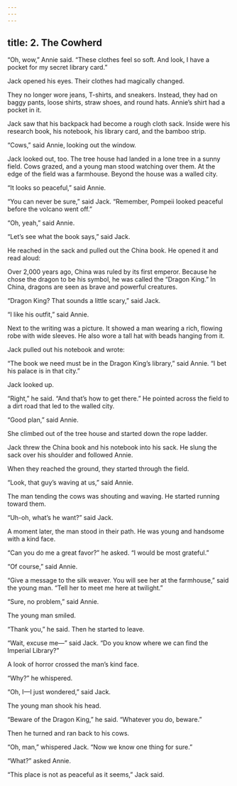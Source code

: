 ```yaml
---
---
---
```

title: 2. The Cowherd
---



“Oh, wow,” Annie said. “These clothes feel so soft. And look, I have a pocket for my secret library card.”

Jack opened his eyes. Their clothes had magically changed.

They no longer wore jeans, T-shirts, and sneakers. Instead, they had on baggy pants, loose shirts, straw shoes, and round hats. Annie’s shirt had a pocket in it.

Jack saw that his backpack had become a rough cloth sack. Inside were his research book, his notebook, his library card, and the bamboo strip.

“Cows,” said Annie, looking out the window.

Jack looked out, too. The tree house had landed in a lone tree in a sunny field. Cows grazed, and a young man stood watching over them. At the edge of the field was a farmhouse. Beyond the house was a walled city.

“It looks so peaceful,” said Annie.

“You can never be sure,” said Jack. “Remember, Pompeii looked peaceful before the volcano went off.”

“Oh, yeah,” said Annie.

“Let’s see what the book says,” said Jack.

He reached in the sack and pulled out the China book. He opened it and read aloud:

Over 2,000 years ago, China was ruled by its first emperor. Because he chose the dragon to be his symbol, he was called the “Dragon King.” In China, dragons are seen as brave and powerful creatures.



“Dragon King? That sounds a little scary,” said Jack.

“I like his outfit,” said Annie.

Next to the writing was a picture. It showed a man wearing a rich, flowing robe with wide sleeves. He also wore a tall hat with beads hanging from it.

Jack pulled out his notebook and wrote:



“The book we need must be in the Dragon King’s library,” said Annie. “I bet his palace is in that city.”



Jack looked up.

“Right,” he said. “And that’s how to get there.” He pointed across the field to a dirt road that led to the walled city.

“Good plan,” said Annie.

She climbed out of the tree house and started down the rope ladder.

Jack threw the China book and his notebook into his sack. He slung the sack over his shoulder and followed Annie.

When they reached the ground, they started through the field.

“Look, that guy’s waving at us,” said Annie.

The man tending the cows was shouting and waving. He started running toward them.

“Uh-oh, what’s he want?” said Jack.

A moment later, the man stood in their path. He was young and handsome with a kind face.

“Can you do me a great favor?” he asked. “I would be most grateful.”

“Of course,” said Annie.

“Give a message to the silk weaver. You will see her at the farmhouse,” said the young man. “Tell her to meet me here at twilight.”

“Sure, no problem,” said Annie.

The young man smiled.

“Thank you,” he said. Then he started to leave.

“Wait, excuse me—” said Jack. “Do you know where we can find the Imperial Library?”

A look of horror crossed the man’s kind face.

“Why?” he whispered.

“Oh, I—I just wondered,” said Jack.

The young man shook his head.

“Beware of the Dragon King,” he said. “Whatever you do, beware.”

Then he turned and ran back to his cows.

“Oh, man,” whispered Jack. “Now we know one thing for sure.”

“What?” asked Annie.

“This place is not as peaceful as it seems,” Jack said.